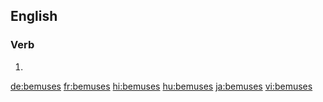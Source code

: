 ==English==

===Verb===
{{head|en|verb form}}

# {{en-third-person singular of|bemuse}}

[[de:bemuses]]
[[fr:bemuses]]
[[hi:bemuses]]
[[hu:bemuses]]
[[ja:bemuses]]
[[vi:bemuses]]